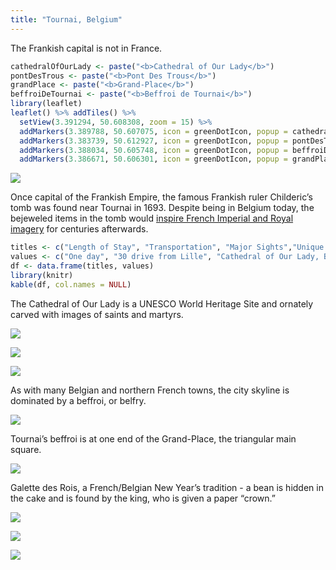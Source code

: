 ```yaml
---
title: "Tournai, Belgium"
---
```


The Frankish capital is not in France.

```r
cathedralOfOurLady <- paste("<b>Cathedral of Our Lady</b>")
pontDesTrous <- paste("<b>Pont Des Trous</b>")
grandPlace <- paste("<b>Grand-Place</b>")
beffroiDeTournai <- paste("<b>Beffroi de Tournai</b>")
library(leaflet)
leaflet() %>% addTiles() %>%
  setView(3.391294, 50.608308, zoom = 15) %>%
  addMarkers(3.389788, 50.607075, icon = greenDotIcon, popup = cathedralOfOurLady) %>% # Cathedral of Our Lady
  addMarkers(3.383739, 50.612927, icon = greenDotIcon, popup = pontDesTrous) %>% # Pont De Trous
  addMarkers(3.388034, 50.605748, icon = greenDotIcon, popup = beffroiDeTournai) %>% # Beffroi de Tournai
  addMarkers(3.386671, 50.606301, icon = greenDotIcon, popup = grandPlace) # Grand-Place
```

![](./images/Tournai/tournai.png)

Once capital of the Frankish Empire, the famous Frankish ruler Childeric's tomb was found near Tournai in 1693. Despite being in Belgium today, the bejeweled items in the tomb would [inspire French Imperial and Royal imagery](https://www.hhantiquejewelry.com/napoleon-bees-jewelry-tomb-childeric-i-symbols-empire/) for centuries afterwards.

```r
titles <- c("Length of Stay", "Transportation", "Major Sights","Unique Foods", "Restaurant Recommendations")
values <- c("One day", "30 drive from Lille", "Cathedral of Our Lady, Beffroi de Tournai", "Cuberdon", "N/A")
df <- data.frame(titles, values)
library(knitr)
kable(df, col.names = NULL)
```

The Cathedral of Our Lady is a UNESCO World Heritage Site and ornately carved with images of saints and martyrs. 

![](./images/Tournai/tournai9.png)

![](./images/Tournai/tournai10.png)

![](./images/Tournai/tournai11.png)

As with many Belgian and northern French towns, the city skyline is dominated by a beffroi, or belfry.

![](./images/Tournai/tournai2.png)

Tournai's beffroi is at one end of the Grand-Place, the triangular main square. 

![](./images/Tournai/tournai6.png)

Galette des Rois, a French/Belgian New Year's tradition - a bean is hidden in the cake and is found by the king, who is given a paper "crown." 

![](./images/Tournai/tournai13.png)

![](./images/Tournai/tournai14.png)

![](./images/Tournai/tournai5.png)